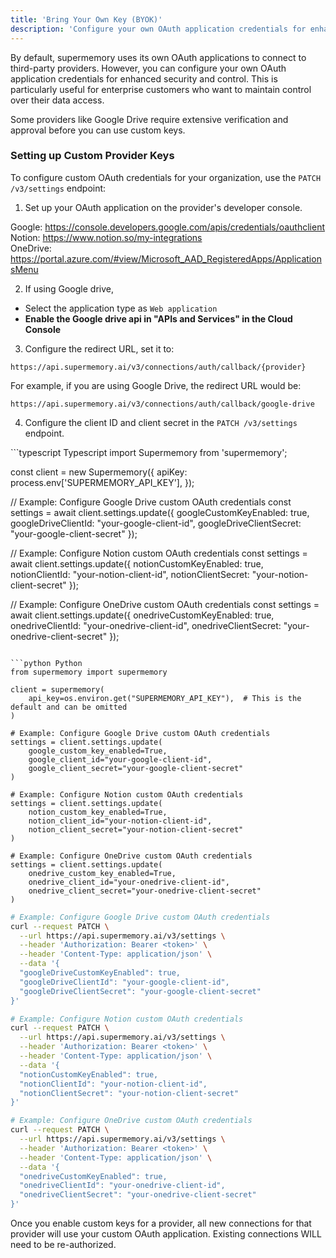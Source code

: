 ```yaml
---
title: 'Bring Your Own Key (BYOK)'
description: 'Configure your own OAuth application credentials for enhanced security and control'
---
```


By default, supermemory uses its own OAuth applications to connect to third-party providers. However, you can configure your own OAuth application credentials for enhanced security and control. This is particularly useful for enterprise customers who want to maintain control over their data access.

<Danger>
  Some providers like Google Drive require extensive verification and approval before you can use custom keys.
</Danger>

### Setting up Custom Provider Keys

To configure custom OAuth credentials for your organization, use the `PATCH /v3/settings` endpoint:

1. Set up your OAuth application on the provider's developer console.

Google: https://console.developers.google.com/apis/credentials/oauthclient \
Notion: https://www.notion.so/my-integrations \
OneDrive: https://portal.azure.com/#view/Microsoft_AAD_RegisteredApps/ApplicationsMenu 

2. If using Google drive, 

- Select the application type as `Web application`
- **Enable the Google drive api in "APIs and Services" in the Cloud Console**

3. Configure the redirect URL, set it to:

```
https://api.supermemory.ai/v3/connections/auth/callback/{provider}
```

For example, if you are using Google Drive, the redirect URL would be:

```
https://api.supermemory.ai/v3/connections/auth/callback/google-drive
```

4. Configure the client ID and client secret in the `PATCH /v3/settings` endpoint.

<CodeGroup>
```typescript Typescript
import Supermemory from 'supermemory';

const client = new Supermemory({
  apiKey: process.env['SUPERMEMORY_API_KEY'],
});

// Example: Configure Google Drive custom OAuth credentials
const settings = await client.settings.update({
  googleCustomKeyEnabled: true,
  googleDriveClientId: "your-google-client-id",
  googleDriveClientSecret: "your-google-client-secret"
});

// Example: Configure Notion custom OAuth credentials
const settings = await client.settings.update({
  notionCustomKeyEnabled: true,
  notionClientId: "your-notion-client-id",
  notionClientSecret: "your-notion-client-secret"
});

// Example: Configure OneDrive custom OAuth credentials
const settings = await client.settings.update({
  onedriveCustomKeyEnabled: true,
  onedriveClientId: "your-onedrive-client-id",
  onedriveClientSecret: "your-onedrive-client-secret"
});
```

```python Python
from supermemory import supermemory

client = supermemory(
    api_key=os.environ.get("SUPERMEMORY_API_KEY"),  # This is the default and can be omitted
)

# Example: Configure Google Drive custom OAuth credentials
settings = client.settings.update(
    google_custom_key_enabled=True,
    google_client_id="your-google-client-id",
    google_client_secret="your-google-client-secret"
)

# Example: Configure Notion custom OAuth credentials
settings = client.settings.update(
    notion_custom_key_enabled=True,
    notion_client_id="your-notion-client-id",
    notion_client_secret="your-notion-client-secret"
)

# Example: Configure OneDrive custom OAuth credentials
settings = client.settings.update(
    onedrive_custom_key_enabled=True,
    onedrive_client_id="your-onedrive-client-id",
    onedrive_client_secret="your-onedrive-client-secret"
)
```

```bash cURL
# Example: Configure Google Drive custom OAuth credentials
curl --request PATCH \
  --url https://api.supermemory.ai/v3/settings \
  --header 'Authorization: Bearer <token>' \
  --header 'Content-Type: application/json' \
  --data '{
  "googleDriveCustomKeyEnabled": true,
  "googleDriveClientId": "your-google-client-id",
  "googleDriveClientSecret": "your-google-client-secret"
}'

# Example: Configure Notion custom OAuth credentials
curl --request PATCH \
  --url https://api.supermemory.ai/v3/settings \
  --header 'Authorization: Bearer <token>' \
  --header 'Content-Type: application/json' \
  --data '{
  "notionCustomKeyEnabled": true,
  "notionClientId": "your-notion-client-id",
  "notionClientSecret": "your-notion-client-secret"
}'

# Example: Configure OneDrive custom OAuth credentials
curl --request PATCH \
  --url https://api.supermemory.ai/v3/settings \
  --header 'Authorization: Bearer <token>' \
  --header 'Content-Type: application/json' \
  --data '{
  "onedriveCustomKeyEnabled": true,
  "onedriveClientId": "your-onedrive-client-id",
  "onedriveClientSecret": "your-onedrive-client-secret"
}'
```
</CodeGroup>

<Warning>
  Once you enable custom keys for a provider, all new connections for that provider will use your custom OAuth application. Existing connections WILL need to be re-authorized.
</Warning>